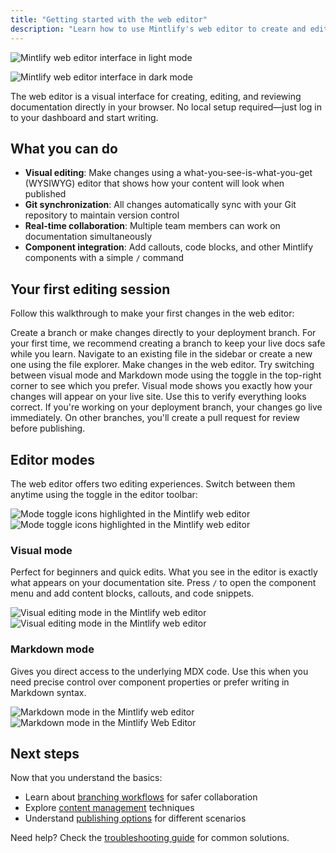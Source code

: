 ```yaml
---
title: "Getting started with the web editor"
description: "Learn how to use Mintlify's web editor to create and edit documentation"
---
```


<img
  className="block dark:hidden my-0 pointer-events-none"
  src="/images/editor/editor-light.png"
  alt="Mintlify web editor interface in light mode"
/>

<img
  className="hidden dark:block my-0 pointer-events-none"
  src="/images/editor/editor-dark.png"
  alt="Mintlify web editor interface in dark mode"
/>

The web editor is a visual interface for creating, editing, and reviewing documentation directly in your browser. No local setup required—just log in to your dashboard and start writing.

## What you can do

- **Visual editing**: Make changes using a what-you-see-is-what-you-get (WYSIWYG) editor that shows how your content will look when published
- **Git synchronization**: All changes automatically sync with your Git repository to maintain version control
- **Real-time collaboration**: Multiple team members can work on documentation simultaneously
- **Component integration**: Add callouts, code blocks, and other Mintlify components with a simple `/` command

## Your first editing session

Follow this walkthrough to make your first changes in the web editor:

<Steps>
  <Step title="Choose your branch">
    Create a branch or make changes directly to your deployment branch. For your first time, we recommend creating a branch to keep your live docs safe while you learn.
  </Step>
  <Step title="Open your file">
    Navigate to an existing file in the sidebar or create a new one using the file explorer.
  </Step>
  <Step title="Edit your content">
    Make changes in the web editor. Try switching between visual mode and Markdown mode using the toggle in the top-right corner to see which you prefer.
  </Step>
  <Step title="Preview your changes">
    Visual mode shows you exactly how your changes will appear on your live site. Use this to verify everything looks correct.
  </Step>
  <Step title="Publish your changes">
    If you're working on your deployment branch, your changes go live immediately. On other branches, you'll create a pull request for review before publishing.
  </Step>
</Steps>

## Editor modes

The web editor offers two editing experiences. Switch between them anytime using the toggle in the editor toolbar:

<Frame>
  <img 
    src="/images/editor/mode-toggle-light.png" 
    alt="Mode toggle icons highlighted in the Mintlify web editor" 
    className="block dark:hidden"
  />
  <img 
    src="/images/editor/mode-toggle-dark.png" 
    alt="Mode toggle icons highlighted in the Mintlify web editor" 
    className="hidden dark:block"
  />
</Frame>

### Visual mode

Perfect for beginners and quick edits. What you see in the editor is exactly what appears on your documentation site. Press `/` to open the component menu and add content blocks, callouts, and code snippets.

<Frame>
  <img 
    src="/images/editor/visual-mode-light.png" 
    alt="Visual editing mode in the Mintlify web editor" 
    className="block dark:hidden"
  />
  <img 
    src="/images/editor/visual-mode-dark.png" 
    alt="Visual editing mode in the Mintlify web editor" 
    className="hidden dark:block"
  />
</Frame>

### Markdown mode

Gives you direct access to the underlying MDX code. Use this when you need precise control over component properties or prefer writing in Markdown syntax.

<Frame>
  <img 
    src="/images/editor/markdown-mode-light.png" 
    alt="Markdown mode in the Mintlify web editor" 
    className="block dark:hidden"
  />
  <img 
    src="/images/editor/markdown-mode-dark.png" 
    alt="Markdown mode in the Mintlify Web Editor" 
    className="hidden dark:block"
  />
</Frame>

## Next steps

Now that you understand the basics:

- Learn about [branching workflows](/editor/branching-workflow) for safer collaboration
- Explore [content management](/editor/content-management) techniques
- Understand [publishing options](/editor/publishing) for different scenarios

Need help? Check the [troubleshooting guide](/editor/troubleshooting) for common solutions.